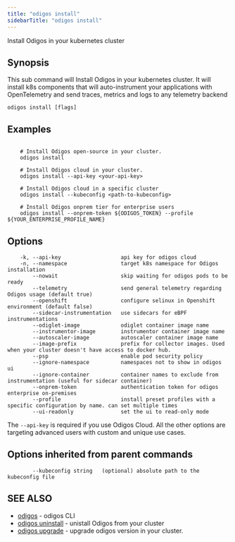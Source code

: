 ```yaml
---
title: "odigos install"
sidebarTitle: "odigos install"
---
```


Install Odigos in your kubernetes cluster

## Synopsis

This sub command will Install Odigos in your kubernetes cluster. 
It will install k8s components that will auto-instrument your applications with OpenTelemetry and send traces, metrics and logs to any telemetry backend

```
odigos install [flags]
```

## Examples

```

    # Install Odigos open-source in your cluster.
    odigos install

    # Install Odigos cloud in your cluster.
    odigos install --api-key <your-api-key>

    # Install Odigos cloud in a specific cluster
    odigos install --kubeconfig <path-to-kubeconfig>

    # Install Odigos onprem tier for enterprise users
    odigos install --onprem-token ${ODIGOS_TOKEN} --profile ${YOUR_ENTERPRISE_PROFILE_NAME}

```

## Options

```
    -k, --api-key                   api key for odigos cloud
    -n, --namespace                 target k8s namespace for Odigos installation
        --nowait                    skip waiting for odigos pods to be ready
        --telemetry                 send general telemetry regarding Odigos usage (default true)
        --openshift                 configure selinux in Openshift environment (default false)
        --sidecar-instrumentation   use sidecars for eBPF instrumentations
        --odiglet-image             odiglet container image name
        --instrumentor-image        instrumentor container image name
        --autoscaler-image          autoscaler container image name
        --image-prefix              prefix for collector images. Used when your cluster doesn't have access to docker hub.
        --psp                       enable pod security policy
        --ignore-namespace          namespaces not to show in odigos ui
        --ignore-container          container names to exclude from instrumentation (useful for sidecar container)
        --onprem-token              authentication token for odigos enterprise on-premises
        --profile                   install preset profiles with a specific configuration by name. can set multiple times
        --ui-readonly               set the ui to read-only mode
```

The `--api-key` is required if you use Odigos Cloud.
All the other options are targeting advanced users with custom and unique use cases.

## Options inherited from parent commands

```
        --kubeconfig string   (optional) absolute path to the kubeconfig file
```

## SEE ALSO

* [odigos](/cli/odigos) - odigos CLI
* [odigos uninstall](/cli/odigos_uninstall) - unistall Odigos from your cluster
* [odigos upgrade](/cli/odigos_upgrade) - upgrade odigos version in your cluster.
